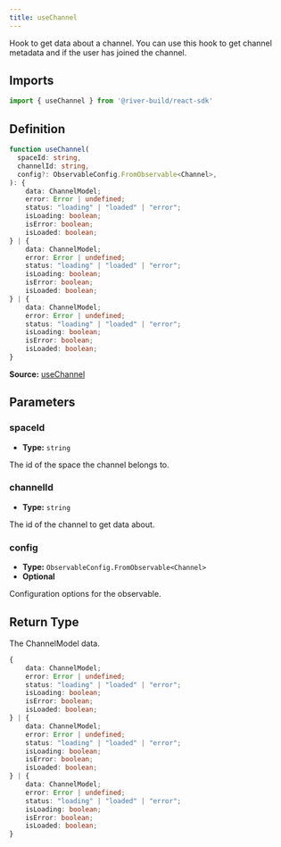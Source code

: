 ```yaml
---
title: useChannel
---
```

Hook to get data about a channel. You can use this hook to get channel metadata and if the user has joined the channel.

## Imports

```ts
import { useChannel } from '@river-build/react-sdk'
```

## Definition

```ts
function useChannel(
  spaceId: string,
  channelId: string,
  config?: ObservableConfig.FromObservable<Channel>,
): {
    data: ChannelModel;
    error: Error | undefined;
    status: "loading" | "loaded" | "error";
    isLoading: boolean;
    isError: boolean;
    isLoaded: boolean;
} | {
    data: ChannelModel;
    error: Error | undefined;
    status: "loading" | "loaded" | "error";
    isLoading: boolean;
    isError: boolean;
    isLoaded: boolean;
} | {
    data: ChannelModel;
    error: Error | undefined;
    status: "loading" | "loaded" | "error";
    isLoading: boolean;
    isError: boolean;
    isLoaded: boolean;
}
```

**Source:** [useChannel](https://github.com/river-build/river/blob/main/packages/react-sdk/src/useChannel.ts)

## Parameters

### spaceId

- **Type:** `string`

The id of the space the channel belongs to.

### channelId

- **Type:** `string`

The id of the channel to get data about.

### config

- **Type:** `ObservableConfig.FromObservable<Channel>`
- **Optional**

Configuration options for the observable.

## Return Type

The ChannelModel data.

```ts
{
    data: ChannelModel;
    error: Error | undefined;
    status: "loading" | "loaded" | "error";
    isLoading: boolean;
    isError: boolean;
    isLoaded: boolean;
} | {
    data: ChannelModel;
    error: Error | undefined;
    status: "loading" | "loaded" | "error";
    isLoading: boolean;
    isError: boolean;
    isLoaded: boolean;
} | {
    data: ChannelModel;
    error: Error | undefined;
    status: "loading" | "loaded" | "error";
    isLoading: boolean;
    isError: boolean;
    isLoaded: boolean;
}
```
